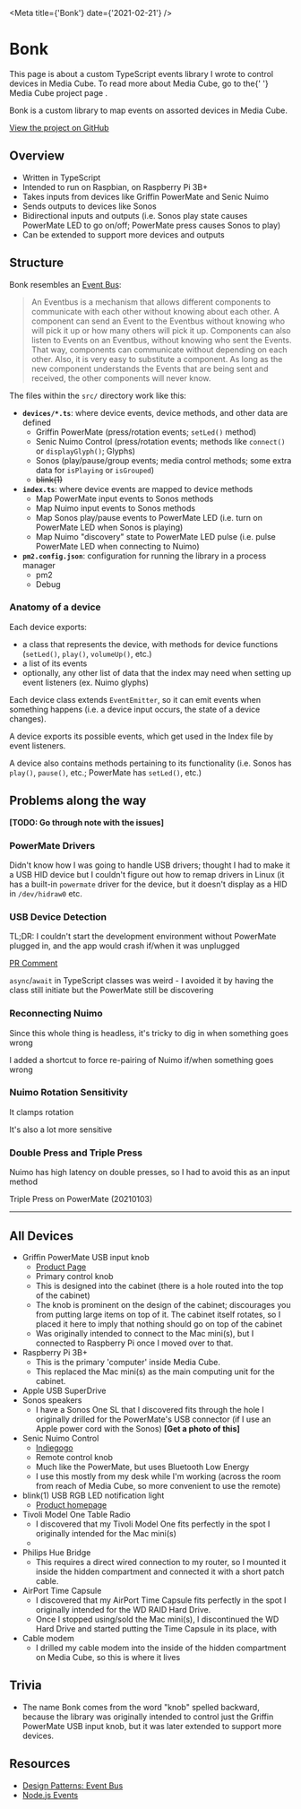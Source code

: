 
<Meta title={'Bonk'} date={'2021-02-21'} />

# Bonk

<Message>
  <Text as="p">
    This page is about a custom TypeScript events library I wrote to control
    devices in Media Cube.
  </Text>
  <Text as="p" sx={{ marginTop: 3 }}>
    To read more about Media Cube, go to the{' '}
    <NextLink href="/media-cube" passHref>
      <Link>Media Cube project page</Link>
    </NextLink>
    .
  </Text>
</Message>

Bonk is a custom library to map events on assorted devices in Media Cube.

[View the project on GitHub](https://github.com/expandrew/media-cube/tree/main/bonk)

## Overview

- Written in TypeScript
- Intended to run on Raspbian, on Raspberry Pi 3B+
- Takes inputs from devices like Griffin PowerMate and Senic Nuimo
- Sends outputs to devices like Sonos
- Bidirectional inputs and outputs (i.e. Sonos play state causes PowerMate LED to go on/off; PowerMate press causes Sonos to play)
- Can be extended to support more devices and outputs

## Structure

Bonk resembles an [Event Bus](http://www.rribbit.org/eventbus.html):

> An Eventbus is a mechanism that allows different components to communicate with each other without knowing about each other. A component can send an Event to the Eventbus without knowing who will pick it up or how many others will pick it up. Components can also listen to Events on an Eventbus, without knowing who sent the Events. That way, components can communicate without depending on each other. Also, it is very easy to substitute a component. As long as the new component understands the Events that are being sent and received, the other components will never know.

The files within the `src/` directory work like this:

- **`devices/*.ts`**: where device events, device methods, and other data are defined
  - Griffin PowerMate (press/rotation events; `setLed()` method)
  - Senic Nuimo Control (press/rotation events; methods like `connect()` or `displayGlyph()`; Glyphs)
  - Sonos (play/pause/group events; media control methods; some extra data for `isPlaying` or `isGrouped`)
  - ~~blink(1)~~
- **`index.ts`**: where device events are mapped to device methods
  - Map PowerMate input events to Sonos methods
  - Map Nuimo input events to Sonos methods
  - Map Sonos play/pause events to PowerMate LED (i.e. turn on PowerMate LED when Sonos is playing)
  - Map Nuimo "discovery" state to PowerMate LED pulse (i.e. pulse PowerMate LED when connecting to Nuimo)
- **`pm2.config.json`**: configuration for running the library in a process manager
  - pm2
  - Debug

### Anatomy of a device

Each device exports:

- a class that represents the device, with methods for device functions (`setLed()`, `play()`, `volumeUp()`, etc.)
- a list of its events
- optionally, any other list of data that the index may need when setting up event listeners (ex. Nuimo glyphs)

Each device class extends `EventEmitter`, so it can emit events when something happens (i.e. a device input occurs, the state of a device changes).

A device exports its possible events, which get used in the Index file by event listeners.

A device also contains methods pertaining to its functionality (i.e. Sonos has `play()`, `pause()`, etc.; PowerMate has `setLed()`, etc.)

## Problems along the way

**[TODO: Go through note with the issues]**

### PowerMate Drivers

Didn't know how I was going to handle USB drivers; thought I had to make it a USB HID device but I couldn't figure out how to remap drivers in Linux (it has a built-in `powermate` driver for the device, but it doesn't display as a HID in `/dev/hidraw0` etc.

### USB Device Detection

TL;DR: I couldn't start the development environment without PowerMate plugged in, and the app would crash if/when it was unplugged

[PR Comment](https://github.com/expandrew/media-cube/pull/2#issuecomment-751952546)

`async`/`await` in TypeScript classes was weird - I avoided it by having the class still initiate but the PowerMate still be discovering

### Reconnecting Nuimo

Since this whole thing is headless, it's tricky to dig in when something goes wrong

I added a shortcut to force re-pairing of Nuimo if/when something goes wrong

### Nuimo Rotation Sensitivity

It clamps rotation

It's also a lot more sensitive

### Double Press and Triple Press

Nuimo has high latency on double presses, so I had to avoid this as an input method

Triple Press on PowerMate (20210103)

---

## All Devices

- Griffin PowerMate USB input knob
  - [Product Page](https://griffin.zendesk.com/hc/en-us/articles/206445584-PowerMate-USB)
  - Primary control knob
  - This is designed into the cabinet (there is a hole routed into the top of the cabinet)
  - The knob is prominent on the design of the cabinet; discourages you from putting large items on top of it. The cabinet itself rotates, so I placed it here to imply that nothing should go on top of the cabinet
  - Was originally intended to connect to the Mac mini(s), but I connected to Raspberry Pi once I moved over to that.
- Raspberry Pi 3B+
  - This is the primary 'computer' inside Media Cube.
  - This replaced the Mac mini(s) as the main computing unit for the cabinet.
- Apple USB SuperDrive
- Sonos speakers
  - I have a Sonos One SL that I discovered fits through the hole I originally drilled for the PowerMate's USB connector (if I use an Apple power cord with the Sonos) **[Get a photo of this]**
- Senic Nuimo Control
  - [Indiegogo](https://www.indiegogo.com/projects/nuimo-the-world-s-most-magical-controller)
  - Remote control knob
  - Much like the PowerMate, but uses Bluetooth Low Energy
  - I use this mostly from my desk while I'm working (across the room from reach of Media Cube, so more convenient to use the remote)
- blink(1) USB RGB LED notification light
  - [Product homepage](https://blink1.thingm.com/)
- Tivoli Model One Table Radio
  - I discovered that my Tivoli Model One fits perfectly in the spot I originally intended for the Mac mini(s)
  -
- Philips Hue Bridge
  - This requires a direct wired connection to my router, so I mounted it inside the hidden compartment and connected it with a short patch cable.
- AirPort Time Capsule
  - I discovered that my AirPort Time Capsule fits perfectly in the spot I originally intended for the WD RAID Hard Drive.
  - Once I stopped using/sold the Mac mini(s), I discontinued the WD Hard Drive and started putting the Time Capsule in its place, with
- Cable modem
  - I drilled my cable modem into the inside of the hidden compartment on Media Cube, so this is where it lives

## Trivia

- The name Bonk comes from the word "knob" spelled backward, because the library was originally intended to control just the Griffin PowerMate USB input knob, but it was later extended to support more devices.

## Resources

- [Design Patterns: Event Bus](https://dzone.com/articles/design-patterns-event-bus)
- [Node.js Events](https://nodejs.org/api/events.html)
